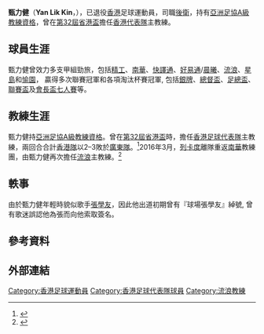 {{Infobox football biography
| name                = 甄力健 <br> Yan Lik Kin
| image               = Yan Lik Kin.JPG
| image_size          = 210px
| fullname            = 甄力健
| birth_date          = {{Birth date and age|df=yes|1961|7|13}}
| birth_place         = {{HKG-1959}}
| height              = {{height|m=1.84}}
| position            = [[後衛|後衛]]
| currentclub         = 已退役
| youthyears1         =
| youthclubs1         = [[精工體育會|精工]]
| years1 = 1981–1986 | clubs1 = [[精工體育會|精工]] | caps1 = | goals1 =
| years2 = 1986–1987 | clubs2 = [[南華足球隊|南華]] | caps2 = | goals2 =
| years3 = 1987–1989 | clubs3 = [[星島體育會|星島]] | caps3 = | goals3 =
| years4 = 1989–1991 | clubs4 = [[南華足球隊|南華]] | caps4 = | goals4 =
| years5 = 1991–1994 | clubs5 = [[花花足球會|快譯通]] | caps5 = | goals5 =
| years6 = 1994–1997 | clubs6 = [[標準流浪|流浪]]     | caps6 = | goals6 =
| years7 = 1997–1998 | clubs7 = [[愉園體育會|愉園]] | caps7 = | goals7 =
| years8 = 1998–2001 | clubs8 = [[晨曦體育會|好易通/晨曦]] | caps8 = | goals8 =
| totalcaps           =
| totalgoals          =
| nationalyears1      =
| nationalteam1       = [[香港足球代表隊|香港]]
| nationalcaps1       =
| nationalgoals1      =
| medaltemplates      =
| manageryears1 = 2008–2009 | managerclubs1 = [[晨曦體育會|晨曦]]
| manageryears2 = 2009       | managerclubs2 = [[晨曦體育會|晨曦]] （助教）
| manageryears3 = 2009–2010 | managerclubs3 = [[晨曦體育會|晨曦]]
| manageryears4 = 2009       | managerclubs4 = [[香港奧運足球代表隊|香港U23]]（助教）
| manageryears5 = 2009–2010 | managerclubs5 = [[香港|香港]] ([[省港盃|省港盃]])
| manageryears6 = 2010–2011 | managerclubs6 = [[四海流浪|四海流浪]]
| manageryears7 = 2012–2013 | managerclubs7 =  [[屯門體育會足球隊|屯門]]
| manageryears8 = 2015       | managerclubs8 =  [[香港流浪足球會|標準流浪]]
| manageryears9 = 2016       | managerclubs9 =  [[香港流浪足球會|標準流浪]]
| club-update         = 
| nationalteam-update =
}}
'''甄力健'''（'''Yan Lik Kin'''，{{bd|1961年|7月13日|}}），已退役[[香港|香港]]足球運動員，司職[[後衛|後衛]]，持有[[亞洲足球協會|亞洲足協A級教練資格]]，曾在[[第32屆省港盃|第32屆省港盃]]擔任[[香港足球代表隊|香港代表隊]]主教練。

==球員生涯==
甄力健曾效力多支甲組勁旅，包括[[精工體育會|精工]]、[[南華足球隊|南華]]、[[花花足球會|快譯通]]、[[好易通|好易通]]/[[晨曦足球隊|晨曦]]、[[香港流浪足球會|流浪]]、[[星島體育會|星島]]和[[愉園足球會|愉園]]， 贏得多次聯賽冠軍和各項淘汰杯賽冠軍, 包括[[香港高級組銀牌|銀牌]]、[[總督盃|總督盃]]、[[香港足總盃|足總盃]]、[[香港聯賽盃|聯賽盃]]及[[會長盃七人賽|會長盃七人賽]]等。

==教練生涯==
甄力健持[[亞洲足球協會|亞洲足協A級教練資格]]。曾在[[第32屆省港盃|第32屆省港盃]]時，擔任[[香港足球代表隊|香港足球代表隊]]主教練，兩回合合計[[香港足球代表隊|香港隊]]以2–3敗於[[省港盃|廣東隊]]。<ref>{{Cite web |url=http://www.hkfa.com/includes_files/board_details.php?news_id=7319 |title=HKFA website 第三十二屆省港盃 香港代表隊名單公佈 |access-date=2016-03-17 |archive-date=2012-10-07 |archive-url=https://web.archive.org/web/20121007045346/http://www.hkfa.com/includes_files/board_details.php?news_id=7319 |dead-url=no }}</ref>2016年3月，[[荷西·列卡度·蘭保|列卡度]]離隊重返[[南華足球隊|南華]]教練團，由甄力健再次擔任[[香港流浪足球會|流浪]]主教練。<ref>{{Cite web |url=http://hk.on.cc/hk/bkn/cnt/sport/20160313/bkn-20160313162403752-0313_00882_001.html |title=港超聯　標準流浪又失分護級危危乎 |access-date=2016-03-17 |archive-date=2019-12-02 |archive-url=https://web.archive.org/web/20191202091855/https://hk.on.cc/hk/bkn/cnt/sport/20160313/bkn-20160313162403752-0313_00882_001.html |dead-url=no }}</ref>

==軼事==
由於甄力健年輕時貌似歌手[[張學友|張學友]]，因此他出道初期曾有『球場張學友』綽號, 曾有歌迷誤認他為張而向他索取簽名。

==參考資料==
{{Reflist}}

==外部連結==
{{香港流浪足球會}}
{{1994年亞運足球香港隊}}
{{DEFAULTSORT:Yan Lik Kin}} 
[[Category:香港足球運動員|Category:香港足球運動員]]
[[Category:香港足球代表隊球員|Category:香港足球代表隊球員]]
[[Category:流浪教練|Category:流浪教練]]